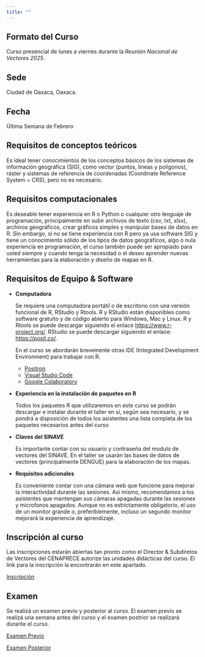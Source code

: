 ```yaml
---
title: ""
---
```


## Formato del Curso

Curso presencial de lunes a viernes durante la *Reunión Nacional de Vectores 2025*.

## Sede

Ciudad de Oaxaca, Oaxaca.

## Fecha

Última Semana de Febrero

## Requisitos de conceptos teóricos

Es ideal tener conocimientos de los conceptos básicos de los sistemas de información geográfica (SIG), como vector (puntos, líneas y polígonos), ráster y sistemas de referencia de coordenadas (Coordinate Reference System = CRS), pero no es necesario.

## Requisitos computacionales

Es deseable tener experiencia en R o Python o cualquier otro lenguaje de programación, principalmente en subir archivos de texto (csv, txt, xlsx), archivos geográficos, crear gráficos simples y manipular bases de datos en R. Sin embargo, si no se tiene experiencia con R pero ya usa software SIG y tiene un conocimiento sólido de los tipos de datos geográficos, algo o nula experiencia en programación, el curso también puede ser apropiado para usted siempre y cuando tenga la necesidad o el deseo aprender nuevas herramientas para la elaboración y diseño de mapas en R.

## Requisitos de Equipo & Software

-   **Computadora**

    Se requiere una computadora portátil o de escritorio con una versión funcional de R, RStudio y Rtools. R y RStudio están disponibles como software gratuito y de código abierto para Windows, Mac y Linux. R y Rtools se puede descargar siguiendo el enlace <https://www.r-project.org/>. RStudio se puede descargar siguiendo el enlace: <https://posit.co/>.

    En el curso se abordarán brevemente otras IDE (Integrated Development Environment) para trabajar con R.

    -   [Positron](https://positron.posit.co/download.html)
    -   [Visual Studio Code](https://code.visualstudio.com)
    -   [Google Colaboratory](https://colab.research.google.com)

-   **Experiencia en la instalación de paquetes en R**

    Todos los paquetes R que utilizaremos en este curso se podrán descargar e instalar durante el taller en sí, según sea necesario, y se pondrá a disposición de todos los asistentes una lista completa de los paquetes necesarios antes del curso

-   **Claves del SINAVE**

    Es importante contar con su usuario y contraseña del modulo de vectores del SINAVE. En el taller se usarán las bases de datos de vectores (principalmente DENGUE) para la elaboración de los mapas.

-   **Requisitos adicionales**

    Es conveniente contar con una cámara web que funcione para mejorar la interactividad durante las sesiones. Así mismo, recomendamos a los asistentes que mantengan sus cámaras apagadas durante las sesiones y microfonos apagados. Aunque no es estrictamente obligatorio, el uso de un monitor grande o, preferiblemente, incluso un segundo monitor mejorará la experiencia de aprendizaje.

## Inscripción al curso

Las inscripciones estarán abiertas tan pronto como el Director & Subdiretos de Vectores del CENAPRECE autorize las unidades didácticas del curso. El link para la inscripción la encontrarán en este apartado.

[Inscripción]()

## Examen

Se realizá un examen previo y posterior al curso. El examen previo se realizá una semana antes del curso y el examen postrior se realizará durante el curso.

[Examen Previo]()

[Examen Posterior]()
